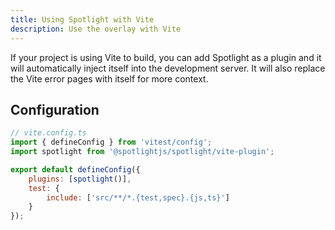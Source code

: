 ```yaml
---
title: Using Spotlight with Vite
description: Use the overlay with Vite
---
```


If your project is using Vite to build, you can add Spotlight as a plugin and it will automatically
inject itself into the development server. It will also replace the Vite error pages with itself for
more context.

## Configuration

```js {3, 6}
// vite.config.ts
import { defineConfig } from 'vitest/config';
import spotlight from '@spotlightjs/spotlight/vite-plugin';

export default defineConfig({
	plugins: [spotlight()],
	test: {
		include: ['src/**/*.{test,spec}.{js,ts}']
	}
});
```
